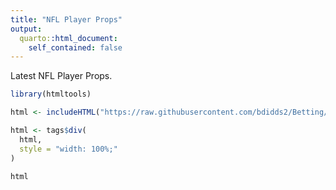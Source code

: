 ---
title: "NFL Player Props"
output:
  quarto::html_document:
    self_contained: false
---

Latest NFL Player Props.

```{r, echo=FALSE}
library(htmltools)

html <- includeHTML("https://raw.githubusercontent.com/bdidds2/Betting/main/NFL_Player_Props_All.html")

html <- tags$div(
  html,
  style = "width: 100%;"
)

html

```
